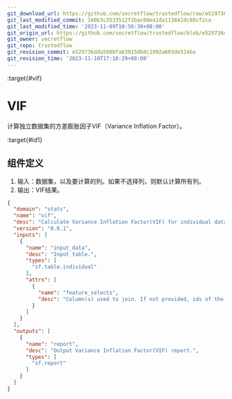 ```yaml
---
git_download_url: https://github.com/secretflow/trustedflow/raw/e529736dda5000fa638150b0c1992a603de524ba/docs/architecture/apps/vif.md
git_last_modified_commit: 160b3c3533512f1bac68ea1da113841dc88cf2ca
git_last_modified_time: '2023-11-09T10:56:30+08:00'
git_origin_url: https://github.com/secretflow/trustedflow/blob/e529736dda5000fa638150b0c1992a603de524ba/docs/architecture/apps/vif.md
git_owner: secretflow
git_repo: trustedflow
git_revision_commit: e529736dda5000fa638150b0c1992a603de524ba
git_revision_time: '2023-11-10T17:18:29+08:00'
---
```


:target{#vif}

# VIF

计算独立数据集的方差膨胀因子VIF（Variance Inflation Factor）。

:target{#id1}

## 组件定义

1. 输入：数据集，以及要计算的列。如果不选择列，则默认计算所有列。
2. 输出：VIF结果。

```json
{
  "domain": "stats",
  "name": "vif",
  "desc": "Calculate Variance Inflation Factor(VIF) for individual dataset",
  "version": "0.0.1",
  "inputs": [
    {
      "name": "input_data",
      "desc": "Input table.",
      "types": [
        "sf.table.individual"
      ],
      "attrs": [
        {
          "name": "feature_selects",
          "desc": "Column(s) used to join. If not provided, ids of the Specify which features to calculate VIF with. If empty, all features will be used."
        }
      ]
    }
  ],
  "outputs": [
    {
      "name": "report",
      "desc": "Output Variance Inflation Factor(VIF) report.",
      "types": [
        "sf.report"
      ]
    }
  ]
}
```
